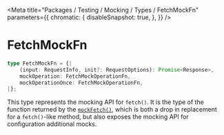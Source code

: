
<Meta
    title="Packages / Testing / Mocking / Types / FetchMockFn"
    parameters={{
        chromatic: {
            disableSnapshot: true,
        },
    }}
/>

# FetchMockFn

```ts
type FetchMockFn = {|
    (input: RequestInfo, init?: RequestOptions): Promise<Response>,
    mockOperation: FetchMockOperationFn,
    mockOperationOnce: FetchMockOperationFn,
|};
```

This type represents the mocking API for `fetch()`. It is the type of the function returned by the <a href="./?path=/docs/packages-testing-mocking-exports-mockfetch--docs">`mockFetch()`</a>, which is both a drop in replacement for a `fetch()`-like method, but also exposes the mocking API for configuration additional mocks.
